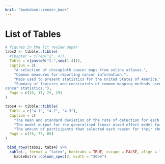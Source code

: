 ```yaml
---
knit: "bookdown::render_book"
---
```


# List of Tables {-}

```r
# figures in the lit review paper
tabs2 <- tibble::tibble(
  #Chapter = c(rep("2", 4)),
  Table = c(paste0("2.",seq(1:4))),
  Caption = c(
    "A selection of choropleth cancer maps from online atlases.",
    "Common measures for reporting cancer information.",
    "Maps used to present statistics for the United States of America.",
    "Summary of features and constraints of common mapping methods used to display
cancer statistics."),
  Page = c(16, 17, 23, 29)
)

tabs4 <- tibble::tibble(
  Table = c("4.1", "4.2", "4.3"),
  Caption = c(
    "The mean and standard deviation of the rate of detection for each trend model, calculated for the choropleth and hexagon tile map displays.",
    "The model output for the generalised linear mixed effect model for detection rate.",
    "The amount of participants that selected each reason for their choice of plot when looking at each trend model shown in Choropleth and Hexagon Tile maps."),
  Page = c(76, 77, 80)
)


```


```r
 bind_rows(tabs2, tabs4) %>%  
  kable(., format = "latex", booktabs = TRUE, escape = FALSE, align = "rlr") %>%
    kableExtra::column_spec(2, width = "30em")
```

<!-- ```{r tabs4, echo = FALSE, warning = FALSE, results = "asis"} -->
<!--  kable(tabs4, format = "latex", booktabs = TRUE, escape = FALSE, align = "rlr") %>%  -->
<!--   kableExtra::column_spec(2, width = "30em") -->
<!-- ``` -->

